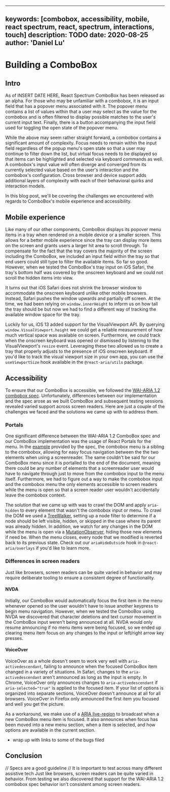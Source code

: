 <!-- Copyright 2020 Adobe. All rights reserved.
This file is licensed to you under the Apache License, Version 2.0 (the "License");
you may not use this file except in compliance with the License. You may obtain a copy
of the License at http://www.apache.org/licenses/LICENSE-2.0
Unless required by applicable law or agreed to in writing, software distributed under
the License is distributed on an "AS IS" BASIS, WITHOUT WARRANTIES OR REPRESENTATIONS
OF ANY KIND, either express or implied. See the License for the specific language
governing permissions and limitations under the License. -->


---
keywords: [combobox, accessibility, mobile, react spectrum, react, spectrum, interactions, touch]
description: TODO
date: 2020-08-25
author: 'Daniel Lu'
---

# Building a ComboBox

## Intro

As of INSERT DATE HERE, React Spectrum ComboBox has been released as an alpha. For those who may be unfamiliar with a combobox, it is an input field that has a popover menu associated with it. The popover menu contains
a list of values within that a user may select as the value for the combobox and is often filtered to display possible matches to the user's current
input text. Finally, there is a button accompanying the input field used for toggling the open state of the popover menu.

While the above may seem rather straight forward, a combobox contains a significant amount of complexity. Focus needs to remain within the input field
regardless of the popup menu's open state so that a user may continue to filter down the list, but virtual focus needs to be displayed so that items
can be highlighted and selected via keyboard commands as well. A combobox's input value will often diverge and converged from its currently selected value based on
the user's interaction and the combobox's configuration. Cross browser and device support adds additional layers of complexity with each of their behavioral quirks and
interaction models.

In this blog post, we'll be covering the challenges we encountered with regards to ComboBox's mobile experience and accessibility.

## Mobile experience

Like many of our other components, ComboBox displays its popover menu items in a tray when rendered on a mobile device or a smaller screen. This allows for a better mobile experience
since the tray can display more items on the screen and grants users a larger hit area to scroll through. To compensate for the fact that the tray covers the majority of the
screen including the ComboBox, we included an input field within the tray so that end users could still type to filter the available items. So far so good. However,
when we tested the ComboBox's tray input on iOS Safari, the tray's bottom half was covered by the onscreen keyboard and we could not scroll the hidden items into view.

It turns out that iOS Safari does not shrink the browser window to accommodate the onscreen keyboard unlike other mobile browsers. Instead, Safari pushes the window upwards and
partially off screen. At the time, we had been relying on `window.innerHeight` to inform us on how tall the tray should be but now we had to find a different way of tracking the available window
space for the tray.

Luckily for us, iOS 13 added support for the VisualViewport API. By querying `window.VisualViewport.height` we could get a reliable measurement of how much vertical space was available on screen. Furthermore, we could track
when the onscreen keyboard was opened or dismissed by listening to the VisualViewport's `resize` event. Leveraging these two allowed us to create a tray that properly adjusts to the presence of iOS onscreen keyboard.
If you'd like to track the visual viewport size in your own app, you can use the `useViewportSize` hook available in the `@react-aria/utils` package.

## Accessibility

To ensure that our ComboBox is accessible, we followed the [WAI-ARIA 1.2 combobox spec](https://www.w3.org/TR/wai-aria-practices-1.2/#combobox). Unfortunately, differences between our implementation and the spec arose
as we built ComboBox and subsequent testing sessions revealed varied support across screen readers. Here are just a couple of the challenges we faced and the solutions we came up with to address them.

### Portals

One significant difference between the WAI-ARIA 1.2 ComboBox spec and our ComboBox implementation was the usage of React Portals for the menu. In the [example](https://www.w3.org/TR/wai-aria-practices-1.2/examples/combobox/combobox-autocomplete-list.html)
provided by the spec, the combobox menu is a sibling to the combobox, allowing for easy focus navigation between the the two elements when using a screenreader. The same couldn't be said for our ComboBox menu since
it is portalled to the end of the document, meaning there could be any number of elements that a screenreader user would have to navigate through just to move from the combobox input to the menu itself. Furthermore, we had to figure out
a way to make the combobox input and the combobox menu the only elements accessible to screen readers while the menu is open so that a screen reader user wouldn't accidentally leave the combobox context.

The solution that we came up with was to crawl the DOM and apply `aria-hidden` to every element that wasn't the combobox input or menu. To crawl the DOM we used a [TreeWalker](https://developer.mozilla.org/en-US/docs/Web/API/TreeWalker),
setting up a node filter to determine if a node should be left visible, hidden, or skipped in the case where its parent was already hidden. In addition, we watch for any changes in the DOM while the menu is open
via a [MutationObserver](https://developer.mozilla.org/en-US/docs/Web/API/MutationObserver), hiding those new elements if need be. When the menu closes, every node that we modified is reverted back to its previous state.
Check out our `ariaHideOutside` hook in `@react-aria/overlays` if you'd like to learn more.

### Differences in screen readers

Just like browsers, screen readers can be quite varied in behavior and may require deliberate tooling to ensure a consistent degree of functionality.

#### NVDA

Initially, our ComboBox would automatically focus the first item in the menu whenever opened so the user wouldn't have to issue another keypress to begin menu navigation. However, when we tested the ComboBox using NVDA we discovered that
character deletions and text cursor movement in the ComboBox input weren't being announced at all. NVDA would only resume announcing if no menu items were being focused, so we ended up clearing menu item focus on any changes to the input or
left/right arrow key presses.

#### VoiceOver

VoiceOver as a whole doesn't seem to work very well with `aria-activedescendant`, failing to announce when the focused ComboBox item changed in a variety of situations. In Safari, changes to the `aria-activedescendant` aren't announced
as long as the input is empty. In Chrome, VoiceOver only announces changes to `aria-activedescendant` if `aria-selected="true"` is applied to the focused item. If your list of options is organized into separate sections, VoiceOver doesn't announce at all for all browsers.
VoiceOver in Firefox only announced the first item you focused and well you get the picture.

As a workaround, we make use of a [ARIA live-region](https://developer.mozilla.org/en-US/docs/Web/Accessibility/ARIA/ARIA_Live_Regions) to broadcast when a new ComboBox menu item is focused. It also announces when focus has been moved into a new menu section, when a item is selected,
and how options are available in the current section.



- wrap up with links to some of the bugs filed

## Conclusion

// Specs are a good guideline
// It is important to test across many different assistive tech
Just like browsers, screen readers can be quite varied in behavior. From testing we also discovered that support for the WAI-ARIA 1.2 combobox spec behavior isn't consistent among screen readers.
